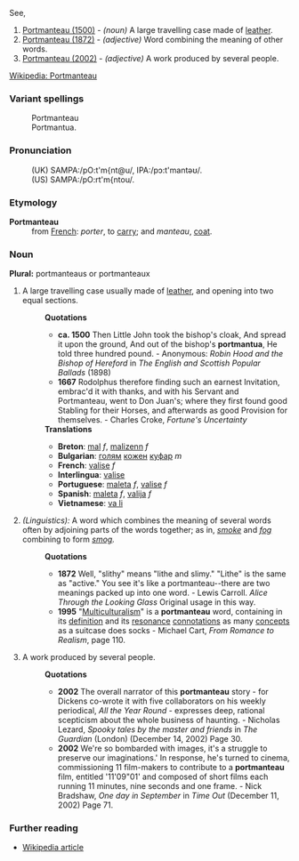 See,

#[[Portmanteau (1500)]] - ''(noun)'' A large travelling case made of [[leather]].
#[[Portmanteau (1872)]] - ''(adjective)'' Word combining the meaning of other words.
#[[Portmanteau (2002)]] - ''(adjective)'' A work produced by several people.

[http://www.wikipedia.org/wiki/Portmanteau Wikipedia: Portmanteau]

===Variant spellings===
:Portmanteau
:Portmantua.

===Pronunciation===
:(UK) SAMPA:/pO:t'm{nt@u/, IPA:/p&#596;:t'mant&#601;&#650;/. 
:(US) SAMPA:/pO:rt'm{ntou/.

===Etymology===
;'''Portmanteau'''
:from [[French]]: ''porter'', to [[carry]]; and ''manteau'', [[coat]].

===Noun===
'''Plural:''' portmanteaus or portmanteaux 
#A large travelling case usually made of [[leather]], and opening into two equal sections.
#:'''Quotations'''
#:* '''ca. 1500''' Then Little John took the bishop's cloak, And spread it upon the ground, And out of the bishop's '''portmantua''', He told three hundred pound. - Anonymous: ''Robin Hood and the Bishop of Hereford'' in ''The English and Scottish Popular Ballads'' (1898)
#:* '''1667''' Rodolphus therefore finding such an earnest Invitation, embrac'd it with thanks, and with his Servant and Portmanteau, went to Don Juan's; where they first found good Stabling for their Horses, and afterwards as good Provision for themselves. - Charles Croke, ''Fortune's Uncertainty''
#:'''Translations'''
#:*'''Breton''': [[mal]] ''f'', [[malizenn]] ''f''
#:*'''Bulgarian''': [[голям]] [[кожен]] [[куфар]] ''m''
#:*'''French''': [[valise#French|valise]] ''f''
#:*'''Interlingua''': [[valise#Interlingua|valise]]
#:*'''Portuguese''': [[maleta#Portuguese|maleta]] ''f'', [[valise#Portuguese|valise]] ''f''
#:*'''Spanish''': [[maleta#Spanish|maleta]] ''f'', [[valija]] ''f''
#:*'''Vietnamese''': [[va li]]
#''(Linguistics):''  A word which combines the meaning of several words often by adjoining parts of the words together; as in, ''[[smoke]]'' and ''[[fog]]'' combining to form ''[[smog]].'' 
#:'''Quotations'''
#:* '''1872''' Well, "slithy" means "lithe and slimy." "Lithe" is the same as "active." You see it's like a portmanteau--there are two meanings packed up into one word. - Lewis Carroll. ''Alice Through the Looking Glass'' Original usage in this way.
#:* '''1995''' "[[Multiculturalism]]" is a '''portmanteau''' word, containing in its [[definition]] and its [[resonance]] [[connotation]]s as many [[concept]]s as a suitcase does socks - Michael Cart, ''From Romance to Realism'', page 110. 
#A work produced by several people.
#:'''Quotations'''
#:* '''2002''' The overall narrator of this '''portmanteau''' story - for Dickens co-wrote it with five collaborators on his weekly periodical, ''All the Year Round'' - expresses deep, rational scepticism about the whole business of haunting. - Nicholas Lezard, ''Spooky tales by the master and friends'' in ''The Guardian'' (London) (December 14, 2002) Page 30.
#:*'''2002''' We're so bombarded with images, it's a struggle to preserve our imaginations.' In response, he's turned to cinema, commissioning 11 film-makers to contribute to a '''portmanteau''' film, entitled '11'09"01' and composed of short films each running 11 minutes, nine seconds and one frame. - Nick Bradshaw, ''One day in September'' in ''Time Out'' (December 11, 2002) Page 71.

=== Further reading ===
* [[w:portmanteau|Wikipedia article]]